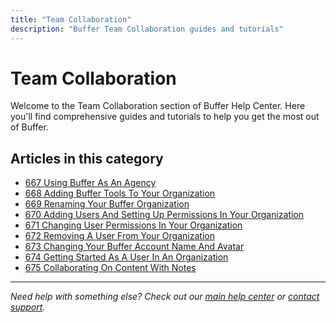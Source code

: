 ```yaml
---
title: "Team Collaboration"
description: "Buffer Team Collaboration guides and tutorials"
---
```


# Team Collaboration

Welcome to the Team Collaboration section of Buffer Help Center. Here you'll find comprehensive guides and tutorials to help you get the most out of Buffer.

## Articles in this category

- [667 Using Buffer As An Agency](667-using-buffer-as-an-agency)
- [668 Adding Buffer Tools To Your Organization](668-adding-buffer-tools-to-your-organization)
- [669 Renaming Your Buffer Organization](669-renaming-your-buffer-organization)
- [670 Adding Users And Setting Up Permissions In Your Organization](670-adding-users-and-setting-up-permissions-in-your-organization)
- [671 Changing User Permissions In Your Organization](671-changing-user-permissions-in-your-organization)
- [672 Removing A User From Your Organization](672-removing-a-user-from-your-organization)
- [673 Changing Your Buffer Account Name And Avatar](673-changing-your-buffer-account-name-and-avatar)
- [674 Getting Started As A User In An Organization](674-getting-started-as-a-user-in-an-organization)
- [675 Collaborating On Content With Notes](675-collaborating-on-content-with-notes)

---

*Need help with something else? Check out our [main help center](/en/help-center) or [contact support](mailto:hello@buffer.com).*
